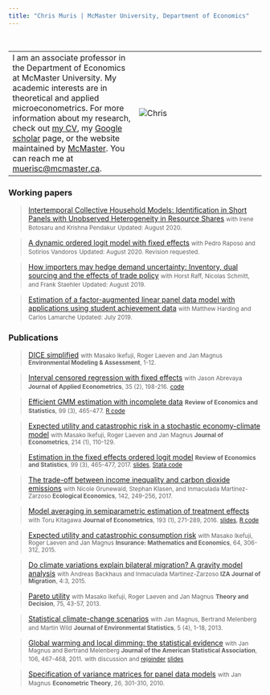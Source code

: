 ```yaml
---
title: "Chris Muris | McMaster University, Department of Economics"
---
```


<br>

|  |  |
|---|---|
| I am an associate professor in the Department of Economics at McMaster University. My academic interests are in theoretical and applied microeconometrics. For more information about my research, check out [my CV](./CV/CV_ChrisMuris.pdf), my [Google scholar](https://scholar.google.com/citations?user=zh8YkR8AAAAJ&hl=en) page, or the website maintained by [McMaster](https://socialsciences.mcmaster.ca/people/muris-chris). You can reach me at [muerisc@mcmaster.ca](mailto:muerisc@mcmaster.ca). | ![Chris](./chrissmall.jpg) |


### Working papers

> [Intertemporal Collective Household Models: Identification in Short Panels with Unobserved Heterogeneity in Resource Shares](https://arxiv.org/pdf/2008.05507.pdf)
> <small>with Irene Botosaru and Krishna Pendakur</small>
> <small>Updated: August 2020.</small> 

> [A dynamic ordered logit model with fixed effects](https://arxiv.org/pdf/2008.05517)
> <small>with Pedro Raposo and Sotirios Vandoros</small>
> <small>Updated: August 2020. Revision requested.</small>

> [How importers may hedge demand uncertainty: Inventory, dual sourcing and the effects of trade policy](./MRSS-2019.pdf)
> <small>with Horst Raff, Nicolas Schmitt, and Frank Staehler</small>
> <small>Updated: August 2019.</small>

> [Estimation of a factor-augmented linear panel data model with applications using student achievement data](./hlm27.pdf)
> <small>with Matthew Harding and Carlos Lamarche</small> 
> <small>Updated: July 2019.</small>

### Publications

> [DICE simplified](https://link.springer.com/article/10.1007/s10666-020-09738-2)
> <small>with Masako Ikefuji, Roger Laeven and Jan Magnus</small> 
> <small><b>Environmental Modeling & Assessment</b>, 1-12.</small>

> [Interval censored regression with fixed effects](https://onlinelibrary.wiley.com/doi/abs/10.1002/jae.2737)
> <small>with Jason Abrevaya</small>
> <small><b>Journal of Applied Econometrics</b>, 35 (2), 198-216.</small>
> <small>[code](http://qed.econ.queensu.ca/jae/2020-v35.2/abrevaya-muris/)</small>

> [Efficient GMM estimation with incomplete data](https://direct.mit.edu/rest/article/102/3/518/96782/Efficient-GMM-Estimation-with-Incomplete-Data)
> <small><b>Review of Economics and Statistics</b>, 99 (3), 465-477.</small>
> <small>[R code](https://doi.org/10.7910/DVN/ZKQPK7)</small>

> [Expected utility and catastrophic risk in a stochastic economy-climate model](https://www.sciencedirect.com/science/article/abs/pii/S0304407619301101)
> <small>with Masako Ikefuji, Roger Laeven and Jan Magnus </small> 
> <small><b>Journal of Econometrics</b>, 214 (1), 110-129.</small>

> [Estimation in the fixed effects ordered logit model](http://www.mitpressjournals.org/doi/pdf/10.1162/REST_a_00617) 
> <small><b>Review of Economics and Statistics</b>, 99 (3), 465-477, 2017. </small>
> <small>[slides](feol-slides-201604.pdf), [Stata code](http://dx.doi.org/10.7910/DVN/IUJ3VZ)</small>

> [The trade-off between income inequality and carbon dioxide emissions](https://doi.org/10.1016/j.ecolecon.2017.06.034)
> <small>with Nicole Grunewald, Stephan Klasen, and Inmaculada Martinez-Zarzoso </small>
> <small><b>Ecological Economics</b>, 142, 249-256, 2017.</small>

> [Model averaging in semiparametric estimation of treatment effects](http://dx.doi.org/10.1016/j.jeconom.2016.03.002)
> <small>with Toru Kitagawa </small> 
> <small><b>Journal of Econometrics</b>, 193 (1), 271-289, 2016.</small>
> <small>[slides](KM2013-slides.pdf), [R code](KM-code.zip) </small>

> [Expected utility and catastrophic consumption risk](http://dx.doi.org/10.1016/j.insmatheco.2015.06.007)
> <small>with Masako Ikefuji, Roger Laeven and Jan Magnus </small> 
> <small><b>Insurance: Mathematics and Economics</b>, 64, 306-312, 2015.</small>

> [Do climate variations explain bilateral migration? A gravity model analysis](http://www.izajom.com/content/4/1/3) 
> <small>with Andreas Backhaus and Inmaculada Martinez-Zarzoso </small> 
> <small><b>IZA Journal of Migration</b>, 4:3, 2015.</small>

> [Pareto utility](http://dx.doi.org/10.1007/s11238-012-9293-8)
> <small>with Masako Ikefuji, Roger Laeven and Jan Magnus</small>
> <small><b>Theory and Decision</b>, 75, 43-57, 2013.</small>

> [Statistical climate-change scenarios](http://www.jenvstat.org/v05/i04)
> <small>with Jan Magnus, Bertrand Melenberg and Martin Wild</small>
> <small><b>Journal of Environmental Statistics</b>, 5 (4), 1-18, 2013.</small>

> [Global warming and local dimming: the statistical evidence](http://dx.doi.org/10.1198/jasa.2011.ap09508) 
> <small>with Jan Magnus and Bertrand Melenberg </small>
> <small><b>Journal of the American Statistical Association</b>, 106, 467-468, 2011.</small>
> <small>with discussion and [rejoinder](http://dx.doi.org/10.1198/jasa.2011.ap11319)</small>
> <small>[slides](MMM2010_slides.pdf)</small>

> [Specification of variance matrices for panel data models](http://dx.doi.org/10.1017/S0266466609090756)
> <small>with Jan Magnus</small>
> <small><b>Econometric Theory</b>, 26, 301-310, 2010.</small>
